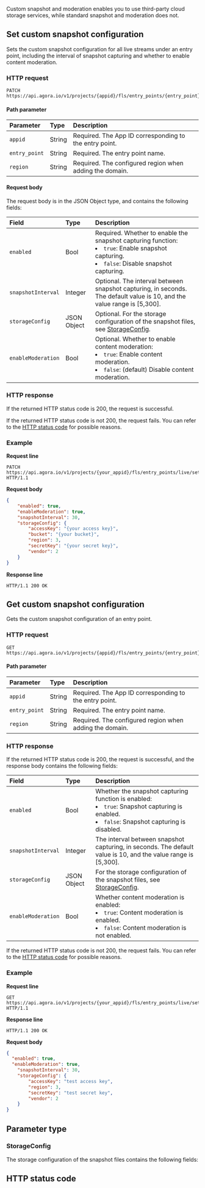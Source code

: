 
<Admonition type="info">Custom snapshot and moderation enables you to use third-party cloud storage services, while standard snapshot and moderation does not.</Admonition>

## Set custom snapshot configuration

Sets the custom snapshot configuration for all live streams under an entry point, including the interval of snapshot capturing and whether to enable content moderation.

### HTTP request

```shellscript
PATCH https://api.agora.io/v1/projects/{appid}/fls/entry_points/{entry_point}/settings/snapshot/custom/regions/{region}
```

#### Path parameter

| Parameter | Type | Description |
|:------|:------|:------|
| `appid` | String | Required. The App ID corresponding to the entry point. |
| `entry_point` | String | Required. The entry point name. |
| `region` | String | Required. The configured region when adding the domain. |

#### Request body

The request body is in the JSON Object type, and contains the following fields:

| Field | Type | Description |
|:------|:------|:------|
| `enabled` | Bool | Required. Whether to enable the snapshot capturing function:<li>`true`: Enable snapshot capturing.</li><li>`false`: Disable snapshot capturing.</li> |
| `snapshotInterval` | Integer | Optional. The interval between snapshot capturing, in seconds. The default value is 10, and the value range is [5,300]. |
| `storageConfig` | JSON Object | Optional. For the storage configuration of the snapshot files, see [StorageConfig](#storageconfig). |
| `enableModeration` | Bool | Optional. Whether to enable content moderation:<li>`true`: Enable content moderation.</li><li>`false`: (default) Disable content moderation.</li> |

### HTTP response

If the returned HTTP status code is 200, the request is successful.

If the returned HTTP status code is not 200, the request fails. You can refer to the [HTTP status code](#http-code) for possible reasons.

### Example

**Request line**

```shellscript
PATCH https://api.agora.io/v1/projects/{your_appid}/fls/entry_points/live/settings/snapshot/custom/regions/cn HTTP/1.1
```

**Request body**

```json
{
    "enabled": true,
    "enableModeration": true,
    "snapshotInterval": 30,
    "storageConfig": {
        "accessKey": "{your access key}",
        "bucket": "{your bucket}",
        "region": 3,
        "secretKey": "{your secret key}",
        "vendor": 2
    }
}
```

**Response line**

```shellscript
HTTP/1.1 200 OK
```

## Get custom snapshot configuration

Gets the custom snapshot configuration of an entry point.

### HTTP request

```shellscript
GET https://api.agora.io/v1/projects/{appid}/fls/entry_points/{entry_point}/settings/snapshot/custom/regions/{region}
```

#### Path parameter

| Parameter | Type | Description |
|:------|:------|:------|
| `appid` | String | Required. The App ID corresponding to the entry point. |
| `entry_point` | String | Required. The entry point name. |
| `region` | String | Required. The configured region when adding the domain. |

### HTTP response

If the returned HTTP status code is 200, the request is successful, and the response body contains the following fields:

| Field | Type | Description |
|:------|:------|:------|
| `enabled` | Bool | Whether the snapshot capturing function is enabled:<li>`true`: Snapshot capturing is enabled.</li><li>`false`: Snapshot capturing is disabled.</li> |
| `snapshotInterval` | Integer | The interval between snapshot capturing, in seconds. The default value is 10, and the value range is [5,300]. |
| `storageConfig` | JSON Object | For the storage configuration of the snapshot files, see [StorageConfig](#storageconfig). |
| `enableModeration` | Bool | Whether content moderation is enabled:<li>`true`: Content moderation is enabled.</li><li>`false`: Content moderation is not enabled.</li> |

If the returned HTTP status code is not 200, the request fails. You can refer to the [HTTP status code](#http-code) for possible reasons.

### Example

**Request line**

```shellscript
GET https://api.agora.io/v1/projects/{your_appid}/fls/entry_points/live/settings/snapshot/custom/regions/cn HTTP/1.1
```

**Response line**

```shellscript
HTTP/1.1 200 OK
```

**Request body**

```json
{
  "enabled": true,
  "enableModeration": true,
    "snapshotInterval": 30,
    "storageConfig": {
        "accessKey": "test access key",
        "region": 3,
        "secretKey": "test secret key",
        "vendor": 2
    }
}
```

## Parameter type

### StorageConfig

The storage configuration of the snapshot files contains the following fields:

<CloudStorage />

<a name="http-code"></a>
## HTTP status code

<StatusCode />